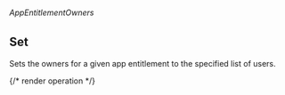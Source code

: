 ###### *AppEntitlementOwners*

## Set

Sets the owners for a given app entitlement to the specified list of users.

{/* render operation */}
